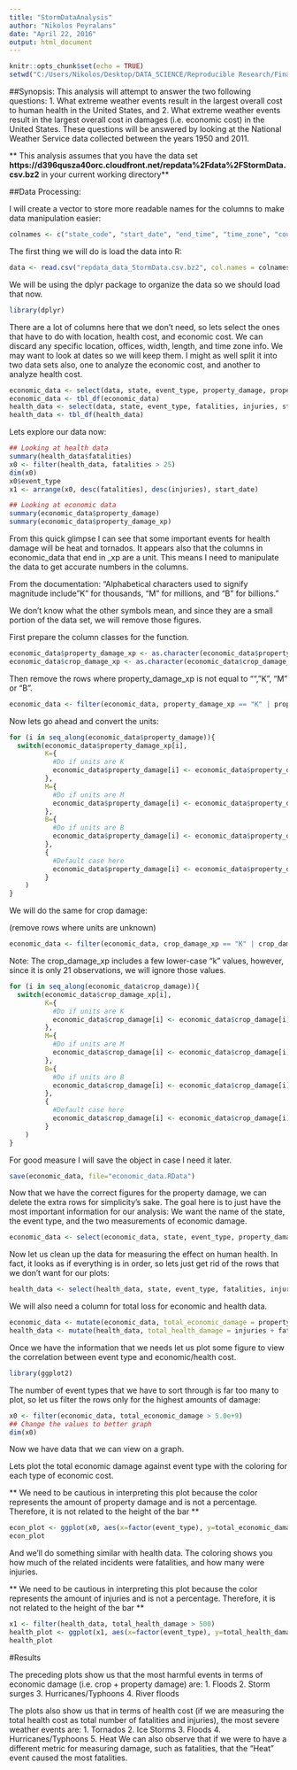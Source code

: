 ```yaml
---
title: "StormDataAnalysis"
author: "Nikolos Peyralans"
date: "April 22, 2016"
output: html_document
---
```


```r
knitr::opts_chunk$set(echo = TRUE)
setwd("C:/Users/Nikolos/Desktop/DATA_SCIENCE/Reproducible Research/Final_Project/")
```

##Synopsis:
This analysis will attempt to answer the two following questions: 
1. What extreme weather events result in the largest overall cost to human health in the United States, and
2. What extreme weather events result in the largest overall cost in damages (i.e. economic cost) in the United States. 
These questions will be answered by looking at the National Weather Service data collected between the years 1950 and 2011.

** This analysis assumes that you have the data set <b>https://d396qusza40orc.cloudfront.net/repdata%2Fdata%2FStormData.csv.bz2</b> in your current working directory**

##Data Processing:

I will create a vector to store more readable names for the columns to make data manipulation easier:
```r
colnames <- c("state_code", "start_date", "end_time", "time_zone", "county_code", "county_name", "state", "event_type", "begin_range", "begin_azi", "begin_location", "end_date", "end_time", "county_end", "countyndn", "end_range", "end_azi", "end_location", "length", "width", "f", "magnitude", "fatalities", "injuries", "property_damage", "property_damage_xp", "crop_damage", "crop_damage_xp", "weather_forecast_office", "state_office", "zone_name", "latitude", "longitude", "latitude_e", "longitude2", "remarks", "reference_number")
```

The first thing we will do is load the data into R:
```r
data <- read.csv("repdata_data_StormData.csv.bz2", col.names = colnames)
```

We will be using the dplyr package to organize the data so we should load that now.
```r
library(dplyr)
```

There are a lot of columns here that we don't need, so lets select the ones that have to do with location, health cost, and economic cost. We can discard any specific location, offices, width, length, and time zone info. We may want to look at dates so we will keep them. I might as well split it into two data sets also, one to analyze the economic cost, and another to analyze health cost.
```r
economic_data <- select(data, state, event_type, property_damage, property_damage_xp, crop_damage, crop_damage_xp, start_date, end_date, remarks, reference_number)
economic_data <- tbl_df(economic_data)
health_data <- select(data, state, event_type, fatalities, injuries, start_date, end_date, remarks, reference_number)
health_data <- tbl_df(health_data)
```

Lets explore our data now:

```r
## Looking at health data
summary(health_data$fatalities)
x0 <- filter(health_data, fatalities > 25)
dim(x0)
x0$event_type
x1 <- arrange(x0, desc(fatalities), desc(injuries), start_date)

## Looking at economic data
summary(economic_data$property_damage)
summary(economic_data$property_damage_xp)
```
From this quick glimpse I can see that some important events for health damage will be heat and tornados. It appears also that the columns in economic_data that end in _xp are a unit. This means I need to manipulate the data to get accurate numbers in the columns. 

From the documentation:
"Alphabetical characters used to signify magnitude
include "K" for thousands, "M" for millions, and "B" for billions." 

We don't know what the other symbols mean, and since they are a small portion of the data set, we will remove those figures.

First prepare the column classes for the function.
```r
economic_data$property_damage_xp <- as.character(economic_data$property_damage_xp)
economic_data$crop_damage_xp <- as.character(economic_data$crop_damage_xp)
```

Then remove the rows where property_damage_xp is not equal to "", "K", "M" or "B". 
```r
economic_data <- filter(economic_data, property_damage_xp == "K" | property_damage_xp == "M" | property_damage_xp == "B" | property_damage_xp == "")
```

Now lets go ahead and convert the units:
```r
for (i in seq_along(economic_data$property_damage)){
  switch(economic_data$property_damage_xp[i],
         K={
           #Do if units are K
           economic_data$property_damage[i] <- economic_data$property_damage[i]*1000 
         },
         M={
           #Do if units are M
           economic_data$property_damage[i] <- economic_data$property_damage[i]*1000000 
         },
         B={
           #Do if units are B
           economic_data$property_damage[i] <- economic_data$property_damage[i]*1000000000
         },
         {
           #Default case here
           economic_data$property_damage[i] <- economic_data$property_damage[i]
         }
    )
}
```

We will do the same for crop damage:

(remove rows where units are unknown)
```r
economic_data <- filter(economic_data, crop_damage_xp == "K" | crop_damage_xp == "M" | crop_damage_xp == "B" | crop_damage_xp == "")
```

Note: The crop_damage_xp includes a few lower-case "k" values, however, since it is only 21 observations, we will ignore those values. 
```r
for (i in seq_along(economic_data$crop_damage)){
  switch(economic_data$crop_damage_xp[i],
         K={
           #Do if units are K
           economic_data$crop_damage[i] <- economic_data$crop_damage[i]*1000 
         },
         M={
           #Do if units are M
           economic_data$crop_damage[i] <- economic_data$crop_damage[i]*1000000 
         },
         B={
           #Do if units are B
           economic_data$crop_damage[i] <- economic_data$crop_damage[i]*1000000000
         },
         {
           #Default case here
           economic_data$crop_damage[i] <- economic_data$crop_damage[i]
         }
    )
}
```

For good measure I will save the object in case I need it later.
```r
save(economic_data, file="economic_data.RData")
```

Now that we have the correct figures for the property damage, we can delete the extra rows for simplicity's sake. The goal here is to just have the most important information for our analysis: We want the name of the state, the event type, and the two measurements of economic damage. 
```r
economic_data <- select(economic_data, state, event_type, property_damage, crop_damage, reference_number)
```

Now let us clean up the data for measuring the effect on human health. In fact, it looks as if everything is in order, so lets just get rid of the rows that we don't want for our plots:
```r
health_data <- select(health_data, state, event_type, fatalities, injuries, reference_number)
```

We will also need a column for total loss for economic and health data.
```r
economic_data <- mutate(economic_data, total_economic_damage = property_damage + crop_damage)
health_data <- mutate(health_data, total_health_damage = injuries + fatalities)
```

Once we have the information that we needs let us plot some figure to view the correlation between event type and economic/health cost.
```r
library(ggplot2)
```

The number of event types that we have to sort through is far too many to plot, so let us filter the rows only for the highest amounts of damage:
```r
x0 <- filter(economic_data, total_economic_damage > 5.0e+9)
## Change the values to better graph
dim(x0)
```
Now we have data that we can view on a graph. 

Lets plot the total economic damage against event type with the coloring for each type of economic cost.  

** We need to be cautious in interpreting this plot because the color represents the amount of property damage and is not a percentage. Therefore, it is not related to the height of the bar **
```r
econ_plot <- ggplot(x0, aes(x=factor(event_type), y=total_economic_damage, fill=property_damage)) + geom_bar(stat="identity", position="dodge") + labs(title="Total Economic Cost vs. Severe Weather Event", y="Total Economic Damage (Crop + Property) in USD", x="Event Type") + guides(fill=guide_legend(title="Property Damage"))
econ_plot
```

And we'll do something similar with health data. The coloring shows you how much of the related incidents were fatalities, and how many were injuries.

** We need to be cautious in interpreting this plot because the color represents the amount of injuries and is not a percentage. Therefore, it is not related to the height of the bar **
```r
x1 <- filter(health_data, total_health_damage > 500)
health_plot <- ggplot(x1, aes(x=factor(event_type), y=total_health_damage, fill=fatalities)) + geom_bar(stat="identity", position="dodge") + labs(title="Total Health Cost vs. Severe Weather Event", y="Total Health Damage (Injuries + Fatalities)", x="Event Type") + guides(fill=guide_legend(title="Fatalitites"))
health_plot
```

#Results

The preceding plots show us that the most harmful events in terms of economic damage (i.e. crop + property damage) are:
1. Floods
2. Storm surges
3. Hurricanes/Typhoons
4. River floods

The plots also show us that in terms of health cost (if we are measuring the total health cost as total number of fatalities and injuries), the most severe weather events are:
1. Tornados
2. Ice Storms
3. Floods
4. Hurricanes/Typhoons
5. Heat
We can also observe that if we were to have a different metric for measuring damage, such as fatalities, that the "Heat" event caused the most fatalities. 





